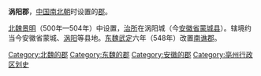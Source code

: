 '''涡阳郡'''，[[中国|中国]][[南北朝|南北朝]]时设置的[[郡|郡]]。

[[北魏|北魏]][[景明|景明]]（500年—504年）中设置，[[治所|治所]]在涡阳城（今[[安徽省|安徽省]][[蒙城县|蒙城县]]）。辖境约当今安徽省蒙城、[[涡阳县|涡阳]]等县地。[[东魏|东魏]][[武定_(东魏)|武定]]六年（548年）改置[[南谯郡|南谯郡]]。 

{{南北朝行政区划小作品}}
{{DEFAULTSORT:W}}
[[Category:北魏的郡|Category:北魏的郡]]
[[Category:东魏的郡|Category:东魏的郡]]
[[Category:安徽的郡|Category:安徽的郡]]
[[Category:亳州行政区划史|Category:亳州行政区划史]]
